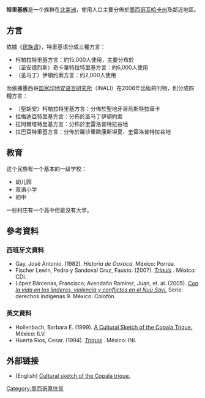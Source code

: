 {{unreferenced|time=2011-07-02T12:24:31+00:00}}
{{Infobox Ethnic group
|group        = 特里基族
|image        = [[file:mariposas_triquis.svg|mariposas triquis.svg]]
|population   = 25,883
|popplace     = [[墨西哥|墨西哥]]、[[瓦哈卡州|瓦哈卡州]]、[[美国|美国]]
|languages    = [[特里基语|特里基语]]、[[西班牙语|西班牙语]]、[[米斯特克语|米斯特克语]]
|religions    = [[基督教|基督教]]、特里基教
|related      = 米斯特克族
|footnotes    = 
}}
'''特里基族'''是一个族群在[[北美洲|北美洲]]，使用人口主要分佈於[[墨西哥|墨西哥]][[瓦哈卡州|瓦哈卡州]]及鄰近地區。

==方言==
依據《[[民族语|民族语]]》，特里基语分成三種方言：
*  柯帕拉特里基方言：約15,000人使用，主要分布於
* （圣安德烈斯）奇卡華特拉特里基方言：約6,000人使用
* （圣马丁）伊頓约索方言：约2,000人使用 

而依據墨西哥[[国家印地安语言研究所|国家印地安语言研究所]]（INALI）在2008年出版的刊物，則分成四種方言：
* （聖胡安）柯帕拉特里基方言：分佈於聖地牙哥烏斯特拉華卡
* 拉梅迪亞特里基方言：分佈於圣马丁伊頓約索
* 拉阿爾塔特里基方言：分佈於奎雷洛普特拉谷地
* 拉巴亞特里基方言：分佈於羅沙里歐康斯坦夏、奎雷洛普特拉谷地

==教育==
这个民族有一个基本的一级学校：
* 幼儿园
* 双语小学
* 初中
一些村庄有一个高中但是没有大学。

==參考資料==
===西班牙文資料===
* Gay, José Antonio. (1982). ''Historia de Oaxaca''. México: Porrúa. 
* Fischer Lewin, Pedro y Sandoval Cruz, Fausto. (2007). [http://www.cdi.gob.mx/index.php?option=com_docman&task=cat_view&gid=16&dir=ASC&order=name&Itemid=24&limit=5&limitstart=45 ''Triquis''] {{Wayback|url=http://www.cdi.gob.mx/index.php?option=com_docman&task=cat_view&gid=16&dir=ASC&order=name&Itemid=24&limit=5&limitstart=45 |date=20160304185612 }}. México: CDI.
* López Bárcenas, Francisco; Avendaño Ramírez, Juan, et. al. (2005). [https://web.archive.org/web/20120616224854/http://www.lopezbarcenas.org/sites/www.lopezbarcenas.org/files/Con%20la%20vida%20en%20los%20linderos.pdf ''Con la vida en los linderos, violencia y conflictos en el Ñuú Savi.''] Serie: derechos indígenas 9. México: Colofón.

===英文資料=== 
* Hollenbach, Barbara E. (1999). [http://www.sil.org/mexico/mixteca/triqui-copala/A001-CulturalSketch-trc.htm A Cultural Sketch of the Copala Trique.] {{Wayback|url=http://www.sil.org/mexico/mixteca/triqui-copala/A001-CulturalSketch-trc.htm |date=20121021063937 }} México: ILV.
* Huerta Rios, Cesar. (1994). [http://www.everyculture.com/Middle-America-Caribbean/Triqui.html ''Triquis''] {{Wayback|url=http://www.everyculture.com/Middle-America-Caribbean/Triqui.html |date=20200320165338 }}. México: INI.

==外部链接==
* (English) [http://www.sil.org/mexico/mixteca/triqui-copala/a001-culturalsketch-trc.htm Cultural sketch of the Copala trique.] {{Wayback|url=http://www.sil.org/mexico/mixteca/triqui-copala/a001-culturalsketch-trc.htm |date=20121021063937 }}

{{Authority control}}
[[Category:墨西哥原住民|Category:墨西哥原住民]]